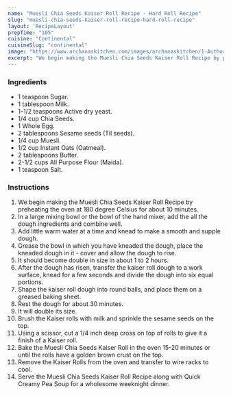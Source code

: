 ---
name: "Muesli Chia Seeds Kaiser Roll Recipe - Hard Roll Recipe"
slug: "muesli-chia-seeds-kaiser-roll-recipe-hard-roll-recipe"
layout: 'RecipeLayout'
prepTime: "105"
cuisine: "Continental"
cuisineSlug: "continental"
image: "https://www.archanaskitchen.com/images/archanaskitchen/1-Author/sibyl_sunitha/Muesli_Chia_Seeds_Kaiser_Roll_Recipe_Hard_Roll_Recipe.jpg"
excerpt: "We begin making the Muesli Chia Seeds Kaiser Roll Recipe by preheating the oven at 180 degree Celsius for about 10 minutes"
---

### Ingredients

- 1 teaspoon Sugar.
- 1 tablespoon Milk.
- 1-1/2 teaspoons Active dry yeast.
- 1/4 cup Chia Seeds.
- 1 Whole Egg.
- 2 tablespoons Sesame seeds (Til seeds).
- 1/4 cup Muesli.
- 1/2 cup Instant Oats (Oatmeal).
- 2 tablespoons Butter.
- 2-1/2 cups All Purpose Flour (Maida).
- 1 teaspoon Salt.

### Instructions

1. We begin making the Muesli Chia Seeds Kaiser Roll Recipe by preheating the oven at 180 degree Celsius for about 10 minutes.
1. In a large mixing bowl or the bowl of the hand mixer, add the all the dough ingredients and combine well.
1. Add little warm water at a time and knead to make a smooth and supple dough.
1. Grease the bowl in which you have kneaded the dough, place the kneaded dough in it - cover and allow the dough to rise.
1. It should become double in size in about 1 to 2 hours.
1. After the dough has risen, transfer the kaiser roll dough to a work surface, knead for a few seconds and divide the dough into six equal portions.
1. Shape the kaiser roll dough into round balls, and place them on a greased baking sheet.
1. Rest the dough for about 30 minutes.
1. It will double its size.
1. Brush the Kaiser rolls with milk and sprinkle the sesame seeds on the top.
1. Using a scissor, cut a 1/4 inch deep cross on top of rolls to give it a finish of a Kaiser roll.
1. Bake the Muesli Chia Seeds Kaiser Roll  in the oven 15-20 minutes or until the rolls have a golden brown crust on the top.
1. Remove the Kaiser Rolls from the oven and transfer to wire racks to cool.
1. Serve the Muesli Chia Seeds Kaiser Roll Recipe along with Quick Creamy Pea Soup for a wholesome weeknight dinner.
